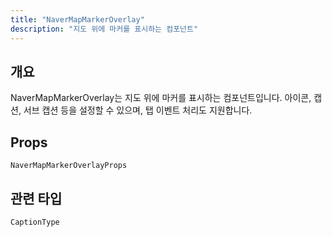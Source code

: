 ```yaml
---
title: "NaverMapMarkerOverlay"
description: "지도 위에 마커를 표시하는 컴포넌트"
---
```


## 개요

NaverMapMarkerOverlay는 지도 위에 마커를 표시하는 컴포넌트입니다.
아이콘, 캡션, 서브 캡션 등을 설정할 수 있으며, 탭 이벤트 처리도 지원합니다.

## Props

`NaverMapMarkerOverlayProps`

<AutoTypeTable path="../src/component/NaverMapMarkerOverlay.tsx" name="NaverMapMarkerOverlayProps" />

## 관련 타입

`CaptionType`

<AutoTypeTable path="../src/component/NaverMapMarkerOverlay.tsx" name="CaptionType" />
